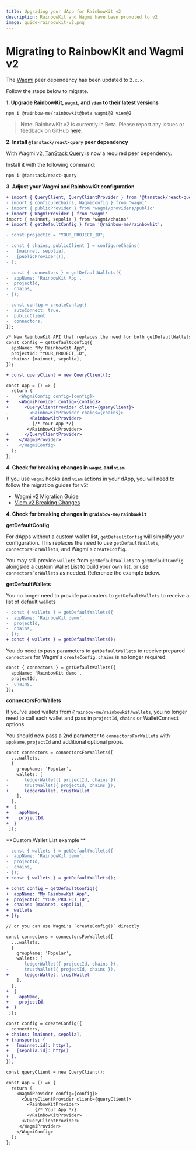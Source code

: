 ```yaml
---
title: Upgrading your dApp for RainbowKit v2
description: RainbowKit and Wagmi have been promoted to v2
image: guide-rainbowkit-v2.png
---
```


# Migrating to RainbowKit and Wagmi v2

The [Wagmi](https://wagmi.sh) peer dependency has been updated to `2.x.x`.

Follow the steps below to migrate.

**1. Upgrade RainbowKit, `wagmi`, and `viem` to their latest versions**

```bash
npm i @rainbow-me/rainbowkit@beta wagmi@2 viem@2
```

> Note: RainbowKit v2 is currently in Beta. Please report any issues or feedback on GitHub [here](https://github.com/rainbow-me/rainbowkit/issues/new/choose).

**2. Install `@tanstack/react-query` peer dependency**

With Wagmi v2, [TanStack Query](https://tanstack.com/query/v5/docs/react/overview) is now a required peer dependency.

Install it with the following command:

```bash
npm i @tanstack/react-query
```

**3. Adjust your Wagmi and RainbowKit configuration**

```diff
+ import { QueryClient, QueryClientProvider } from '@tanstack/react-query';
- import { configureChains, WagmiConfig } from 'wagmi'
- import { publicProvider } from 'wagmi/providers/public'
+ import { WagmiProvider } from 'wagmi'
import { mainnet, sepolia } from 'wagmi/chains'
+ import { getDefaultConfig } from '@rainbow-me/rainbowkit';

- const projectId = "YOUR_PROJECT_ID";

- const { chains, publicClient } = configureChains(
-   [mainnet, sepolia],
-   [publicProvider()],
- );

- const { connectors } = getDefaultWallets({
-  appName: 'RainbowKit App',
-  projectId,
-  chains,
- });

- const config = createConfig({
-  autoConnect: true,
-  publicClient
-  connectors,
});

/* New RainbowKit API that replaces the need for both getDefaultWallets() and Wagmi's createConfig()*/
const config = getDefaultConfig({
  appName: "My RainbowKit App",
  projectId: "YOUR_PROJECT_ID",
  chains: [mainnet, sepolia],
});

+ const queryClient = new QueryClient();

const App = () => {
  return (
-    <WagmiConfig config={config}>
+    <WagmiProvider config={config}>
+      <QueryClientProvider client={queryClient}>
-        <RainbowKitProvider chains={chains}>
+        <RainbowKitProvider>
          {/* Your App */}
        </RainbowKitProvider>
+      </QueryClientProvider>
+    </WagmiProvider>
-    </WagmiConfig>
  );
};

```

**4. Check for breaking changes in `wagmi` and `viem`**

If you use `wagmi` hooks and `viem` actions in your dApp, you will need to follow the migration guides for v2:

- [Wagmi v2 Migration Guide](https://wagmi.sh/react/guides/migrate-from-v1-to-v2)
- [Viem v2 Breaking Changes](https://viem.sh/docs/migration-guide.html#_2-x-x-breaking-changes)

**4. Check for breaking changes in `@rainbow-me/rainbowkit`**

**getDefaultConfig**

For dApps without a custom wallet list, `getDefaultConfig` will simplify your configuration. This replaces the need to use `getDefaultWallets`, `connectorsForWallets`, and Wagmi's `createConfig`. 

You may still provide `wallets` from `getDefaultWallets` to `getDefaultConfig` alongside a custom Wallet List to build your own list, or use `connectorsForWallets` as needed. Reference the example below.

**getDefaultWallets**

You no longer need to provide paramaters to `getDefaultWallets` to receive a list of default wallets

```diff
- const { wallets } = getDefaultWallets({
-  appName: 'RainbowKit demo',
-  projectId,
-  chains,
- });
+ const { wallets } = getDefaultWallets();
```

You do need to pass parameters to `getDefaultWallets` to receive prepared `connectors` for Wagmi's `createConfig`. `chains` is no longer required.
```diff
const { connectors } = getDefaultWallets({
  appName: 'RainbowKit demo',
  projectId,
-  chains,
});
```

**connectorsForWallets**

If you've used wallets from `@rainbow-me/rainbowkit/wallets`, you no longer need to call each wallet and pass in `projectId`, `chains` or WalletConnect options.

You should now pass a 2nd parameter to `connectorsForWallets` with `appName`, `projectId` and additional optional props.

```diff
const connectors = connectorsForWallets([
  ...wallets,
  {
    groupName: 'Popular',
    wallets: [
-      ledgerWallet({ projectId, chains }),
-      trustWallet({ projectId, chains }),
+      ledgerWallet, trustWallet
    ],
  },
+  {
+    appName,
+    projectId,
+  }
 ]);
```

**Custom Wallet List example **

```diff
- const { wallets } = getDefaultWallets({
-  appName: 'RainbowKit demo',
-  projectId,
-  chains,
- });
+ const { wallets } = getDefaultWallets();

+ const config = getDefaultConfig({
+  appName: "My RainbowKit App",
+  projectId: "YOUR_PROJECT_ID",
+  chains: [mainnet, sepolia],
+  wallets
+ });

// or you can use Wagmi's `createConfig()` directly

const connectors = connectorsForWallets([
  ...wallets,
  {
    groupName: 'Popular',
    wallets: [
-      ledgerWallet({ projectId, chains }),
-      trustWallet({ projectId, chains }),
+      ledgerWallet, trustWallet
    ],
  },
+  {
+    appName,
+    projectId,
+  }
 ]);

const config = createConfig({
  connectors,
+ chains: [mainnet, sepolia],
+ transports: {
+   [mainnet.id]: http(),
+   [sepolia.id]: http()
+ },
});

const queryClient = new QueryClient();

const App = () => {
  return (
    <WagmiProvider config={config}>
      <QueryClientProvider client={queryClient}>
        <RainbowKitProvider>
           {/* Your App */}
        </RainbowKitProvider>
      </QueryClientProvider>
     </WagmiProvider>
    </WagmiConfig>
  );
};
```
